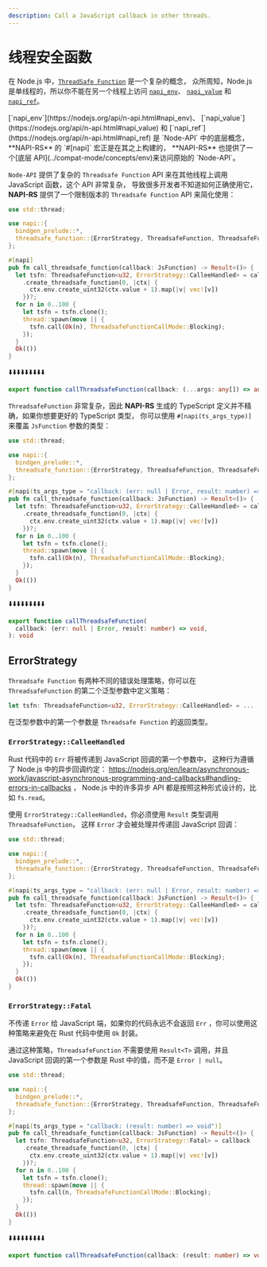 ```yaml
---
description: Call a JavaScript callback in other threads.
---
```


# 线程安全函数

在 Node.js 中，[`ThreadSafe Function`](https://nodejs.org/api/n-api.html#asynchronous-thread-safe-function-calls) 是一个复杂的概念，
众所周知，Node.js 是单线程的，所以你不能在另一个线程上访问 [`napi_env`](https://nodejs.org/api/n-api.html#napi_env)、
[`napi_value`](https://nodejs.org/api/n-api.html#napi_value) 和 [`napi_ref`](https://nodejs.org/api/n-api.html#napi_ref)。


<Callout>
  [`napi_env`](https://nodejs.org/api/n-api.html#napi_env)、
  [`napi_value`](https://nodejs.org/api/n-api.html#napi_value) 和
  [`napi_ref`](https://nodejs.org/api/n-api.html#napi_ref) 是 `Node-API`
  中的底层概念， **NAPI-RS** 的 `#[napi]` 宏正是在其之上构建的， **NAPI-RS**
  也提供了一个[底层 API](../compat-mode/concepts/env)来访问原始的 `Node-API`。
</Callout>

`Node-API` 提供了复杂的 `Threadsafe Function` API 来在其他线程上调用 JavaScript 函数，这个 API 非常复杂，
导致很多开发者不知道如何正确使用它，**NAPI-RS** 提供了一个限制版本的 `Threadsafe Function` API 来简化使用：

```rust {10} filename="lib.rs"
use std::thread;

use napi::{
  bindgen_prelude::*,
  threadsafe_function::{ErrorStrategy, ThreadsafeFunction, ThreadsafeFunctionCallMode},
};

#[napi]
pub fn call_threadsafe_function(callback: JsFunction) -> Result<()> {
  let tsfn: ThreadsafeFunction<u32, ErrorStrategy::CalleeHandled> = callback
    .create_threadsafe_function(0, |ctx| {
      ctx.env.create_uint32(ctx.value + 1).map(|v| vec![v])
    })?;
  for n in 0..100 {
    let tsfn = tsfn.clone();
    thread::spawn(move || {
      tsfn.call(Ok(n), ThreadsafeFunctionCallMode::Blocking);
    });
  }
  Ok(())
}
```

⬇️⬇️⬇️⬇️⬇️⬇️⬇️⬇️⬇️

```ts filename="index.d.ts"
export function callThreadsafeFunction(callback: (...args: any[]) => any): void
```

`ThreadsafeFunction` 非常复杂，因此 **NAPI-RS** 生成的 TypeScript 定义并不精确，如果你想要更好的 TypeScript 类型，
你可以使用 `#[napi(ts_args_type)]` 来覆盖 `JsFunction` 参数的类型：

```rust {8} filename="lib.rs"
use std::thread;

use napi::{
  bindgen_prelude::*,
  threadsafe_function::{ErrorStrategy, ThreadsafeFunction, ThreadsafeFunctionCallMode},
};

#[napi(ts_args_type = "callback: (err: null | Error, result: number) => void")]
pub fn call_threadsafe_function(callback: JsFunction) -> Result<()> {
  let tsfn: ThreadsafeFunction<u32, ErrorStrategy::CalleeHandled> = callback
    .create_threadsafe_function(0, |ctx| {
      ctx.env.create_uint32(ctx.value + 1).map(|v| vec![v])
    })?;
  for n in 0..100 {
    let tsfn = tsfn.clone();
    thread::spawn(move || {
      tsfn.call(Ok(n), ThreadsafeFunctionCallMode::Blocking);
    });
  }
  Ok(())
}
```

⬇️⬇️⬇️⬇️⬇️⬇️⬇️⬇️⬇️

```ts filename="index.d.ts"
export function callThreadsafeFunction(
  callback: (err: null | Error, result: number) => void,
): void
```

## ErrorStrategy

`Threadsafe Function` 有两种不同的错误处理策略，你可以在 `ThreadsafeFunction` 的第二个泛型参数中定义策略：

```rust filename="lib.rs"
let tsfn: ThreadsafeFunction<u32, ErrorStrategy::CalleeHandled> = ...
```

在泛型参数中的第一个参数是 `Threadsafe Function` 的返回类型。

### `ErrorStrategy::CalleeHandled`

Rust 代码中的 `Err` 将被传递到 JavaScript 回调的第一个参数中，
这种行为遵循了 Node.js 中的异步回调约定：
https://nodejs.org/en/learn/asynchronous-work/javascript-asynchronous-programming-and-callbacks#handling-errors-in-callbacks ，
Node.js 中的许多异步 API 都是按照这种形式设计的，比如 `fs.read`。

使用 `ErrorStrategy::CalleeHandled`，你必须使用 `Result` 类型调用 `ThreadsafeFunction`，
这样 `Error` 才会被处理并传递回 JavaScript 回调：

```rust {10,17} filename="lib.rs"
use std::thread;

use napi::{
  bindgen_prelude::*,
  threadsafe_function::{ErrorStrategy, ThreadsafeFunction, ThreadsafeFunctionCallMode},
};

#[napi(ts_args_type = "callback: (err: null | Error, result: number) => void")]
pub fn call_threadsafe_function(callback: JsFunction) -> Result<()> {
  let tsfn: ThreadsafeFunction<u32, ErrorStrategy::CalleeHandled> = callback
    .create_threadsafe_function(0, |ctx| {
      ctx.env.create_uint32(ctx.value + 1).map(|v| vec![v])
    })?;
  for n in 0..100 {
    let tsfn = tsfn.clone();
    thread::spawn(move || {
      tsfn.call(Ok(n), ThreadsafeFunctionCallMode::Blocking);
    });
  }
  Ok(())
}
```

### `ErrorStrategy::Fatal`

不传递 `Error` 给 JavaScript 端，如果你的代码永远不会返回 `Err` ，你可以使用这种策略来避免在 Rust 代码中使用 `Ok` 封装。

通过这种策略，`ThreadsafeFunction` 不需要使用 `Result<T>` 调用，并且JavaScript 回调的第一个参数是 Rust 中的值，而不是 `Error | null`。

```rust {10,17} filename="lib.rs"
use std::thread;

use napi::{
  bindgen_prelude::*,
  threadsafe_function::{ErrorStrategy, ThreadsafeFunction, ThreadsafeFunctionCallMode},
};

#[napi(ts_args_type = "callback: (result: number) => void")]
pub fn call_threadsafe_function(callback: JsFunction) -> Result<()> {
  let tsfn: ThreadsafeFunction<u32, ErrorStrategy::Fatal> = callback
    .create_threadsafe_function(0, |ctx| {
      ctx.env.create_uint32(ctx.value + 1).map(|v| vec![v])
    })?;
  for n in 0..100 {
    let tsfn = tsfn.clone();
    thread::spawn(move || {
      tsfn.call(n, ThreadsafeFunctionCallMode::Blocking);
    });
  }
  Ok(())
}
```

⬇️⬇️⬇️⬇️⬇️⬇️⬇️⬇️⬇️

```ts {2} filename="index.d.ts"
export function callThreadsafeFunction(callback: (result: number) => void): void
```
